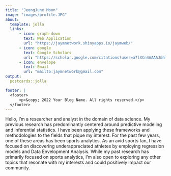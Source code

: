 ```yaml
---
title: "JeongJune Moon"
image: "images/profile.JPG"
about:
  template: jolla
  links:
      - icon: graph-down
        text: Web Application
        url: "https://jaymnetwork.shinyapps.io/jaymweb/"
      - icon: google
        text: Google Scholars
        url: "https://scholar.google.com/citations?user=a7lXCn4AAAAJ&hl=en&authuser=1"
      - icon: envelope
        text: Email
        url: "mailto:jaymnetwork@gmail.com"
output:
  postcards::jolla

footer: |
  <footer>
      <p>&copy; 2022 Your Blog Name. All rights reserved.</p>
  </footer>
---
```

Hello, I'm a researcher and analyst in the domain of data science. My previous research has predominantly centered around predictive modeling and inferential statistics. I have been applying these frameworks and methodologies to the fields that pique my interest. For the past few years, one of these areas has been sports analytics. As an avid sports fan, I have focused on discovering underappreciated athletes by employing regression models and Data Envelopment Analysis. While my past research has primarily focused on sports analytics, I'm also open to exploring any other topics that resonate with my interests and could positively impact our community.
